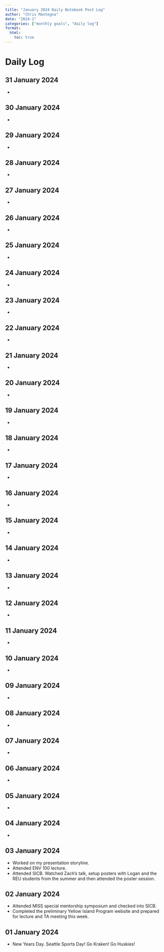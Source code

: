 ```yaml
---
title: "January 2024 Daily Notebook Post Log"
author: "Chris Mantegna"
date: "2024-1"
categories: ["monthly goals", "daily log"]
format:
  html:
    toc: true
---
```


# Daily Log

## 31 January 2024

- 

## 30 January 2024

- 

## 29 January 2024

- 

## 28 January 2024

- 

## 27 January 2024

- 

## 26 January 2024

- 

## 25 January 2024

- 

## 24 January 2024

- 

## 23 January 2024

- 

## 22 January 2024

- 

## 21 January 2024

- 

## 20 January 2024

- 

## 19 January 2024

- 

## 18 January 2024

- 

## 17 January 2024

- 

## 16 January 2024

- 

## 15 January 2024

- 

## 14 January 2024

- 

## 13 January 2024

- 

## 12 January 2024

- 

## 11 January 2024

- 

## 10 January 2024

- 

## 09 January 2024

- 

## 08 January 2024

- 

## 07 January 2024

- 

## 06 January 2024

- 

## 05 January 2024

- 

## 04 January 2024

- 

## 03 January 2024

- Worked on my presentation storyline.
- Attended ENV 100 lecture.
- Attended SICB. Watched Zach's talk, setup posters with Logan and the REU students from the summer and then attended the poster session.

## 02 January 2024

- Attended MISS special mentorship symposium and checked into SICB.
- Completed the preliminary Yellow Island Program website and prepared for lecture and TA meeting this week.

## 01 January 2024

- New Years Day. Seattle Sports Day! Go Kraken! Go Huskies!


